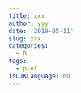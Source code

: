 ```yaml
---
title: xxx
author: yyy
date: '2019-05-11'
slug: xxx
categories:
  - R
tags:
  - plot
isCJKLanguage: no
---
```



<!-- IoT Can Give Your Retail Business a Competitive Edge. Here's What You Need to Know. [<href="https://www.entrepreneur.com/article/333340" target="_blank>read more</a>]  -->
<!-- - Opinions expressed by Entrepreneur contributors are their own. -->
<!-- Whether you’re an entrepreneur with a retail startup or the head of a traditional global corporation, you've likely seen first-hand the increased challenges of today’s brick-and-mortar retail env… [+6302 chars]  -->
